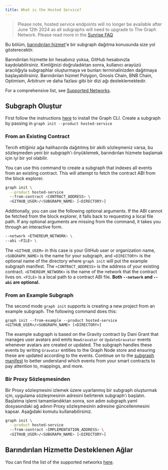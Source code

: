 ```yaml
---
title: What is the Hosted Service?
---
```


> Please note, hosted service endpoints will no longer be available after June 12th 2024 as all subgraphs will need to upgrade to The Graph Network. Please read more in the [Sunrise FAQ](/sunrise)

Bu bölüm, [barındırılan hizmet](https://thegraph.com/hosted-service/)'e bir subgraph dağıtma konusunda size yol gösterecektir.

Barındırılan hizmette bir hesabınız yoksa, GitHub hesabınızla kaydolabilirsiniz. Kimliğinizi doğruladıktan sonra, kullanıcı arayüzü aracılığıyla subgraphlar oluşturmaya ve bunları terminalinizden dağıtmaya başlayabilirsiniz. Barındırılan hizmet Polygon, Gnosis Chain, BNB Chain, Optimism, Arbitrum ve daha fazlası gibi bir dizi ağı desteklemektedir.

For a comprehensive list, see [Supported Networks](/developing/supported-networks/#hosted-service).

## Subgraph Oluştur

First follow the instructions [here](/developing/creating-a-subgraph/#install-the-graph-cli) to install the Graph CLI. Create a subgraph by passing in `graph init --product hosted-service`

### From an Existing Contract

Tercih ettiğiniz ağa halihazırda dağıtılmış bir akıllı sözleşmeniz varsa, bu sözleşmeden yeni bir subgraph'ı önyüklemek, barındırılan hizmete başlamak için iyi bir yol olabilir.

You can use this command to create a subgraph that indexes all events from an existing contract. This will attempt to fetch the contract ABI from the block explorer.

```sh
graph init \
  --product hosted-service
  --from-contract <CONTRACT_ADDRESS> \
  <GITHUB_USER>/<SUBGRAPH_NAME> [<DIRECTORY>]
```

Additionally, you can use the following optional arguments. If the ABI cannot be fetched from the block explorer, it falls back to requesting a local file path. If any optional arguments are missing from the command, it takes you through an interactive form.

```sh
--network <ETHEREUM_NETWORK> \
--abi <FILE> \
```

The `<GITHUB_USER>` in this case is your GitHub user or organization name, `<SUBGRAPH_NAME>` is the name for your subgraph, and `<DIRECTORY>` is the optional name of the directory where `graph init` will put the example subgraph manifest. The `<CONTRACT_ADDRESS>` is the address of your existing contract. `<ETHEREUM_NETWORK>` is the name of the network that the contract lives on. `<FILE>` is a local path to a contract ABI file. **Both `--network` and `--abi` are optional.**

### From an Example Subgraph

The second mode `graph init` supports is creating a new project from an example subgraph. The following command does this:

```
graph init --from-example --product hosted-service <GITHUB_USER>/<SUBGRAPH_NAME> [<DIRECTORY>]
```

The example subgraph is based on the Gravity contract by Dani Grant that manages user avatars and emits `NewGravatar` or `UpdateGravatar` events whenever avatars are created or updated. The subgraph handles these events by writing `Gravatar` entities to the Graph Node store and ensuring these are updated according to the events. Continue on to the [subgraph manifest](/developing/creating-a-subgraph#the-subgraph-manifest) to better understand which events from your smart contracts to pay attention to, mappings, and more.

### Bir Proxy Sözleşmesinden

Bir Proxy sözleşmesini izlemek üzere uyarlanmış bir subgraph oluşturmak için, uygulama sözleşmesinin adresini belirterek subgraph'ı başlatın. Başlatma işlemi tamamlandıktan sonra, son adım subgraph.yaml dosyasındaki ağ adının Proxy sözleşmesinin adresine güncellenmesini kapsar. Aşağıdaki komutu kullanabilirsiniz.

```sh
graph init \
  --product hosted-service
  --from-contract <IMPLEMENTATION_ADDRESS> \
  <GITHUB_USER>/<SUBGRAPH_NAME> [<DIRECTORY>]
```

## Barındırılan Hizmette Desteklenen Ağlar

You can find the list of the supported networks [here](/developing/supported-networks).
